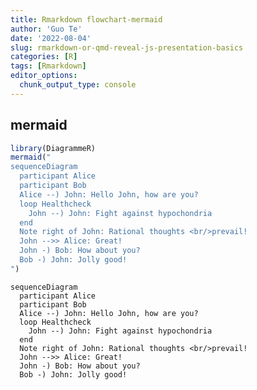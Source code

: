 ```yaml
---
title: Rmarkdown flowchart-mermaid
author: 'Guo Te'
date: '2022-08-04'
slug: rmarkdown-or-qmd-reveal-js-presentation-basics
categories: [R]
tags: [Rmarkdown]
editor_options: 
  chunk_output_type: console
---
```

## mermaid
```r
library(DiagrammeR)
mermaid("
sequenceDiagram
  participant Alice
  participant Bob
  Alice --) John: Hello John, how are you?
  loop Healthcheck
    John --) John: Fight against hypochondria
  end
  Note right of John: Rational thoughts <br/>prevail!
  John -->> Alice: Great!
  John -) Bob: How about you?
  Bob -) John: Jolly good!
")

```

```mermaid
sequenceDiagram
  participant Alice
  participant Bob
  Alice --) John: Hello John, how are you?
  loop Healthcheck
    John --) John: Fight against hypochondria
  end
  Note right of John: Rational thoughts <br/>prevail!
  John -->> Alice: Great!
  John -) Bob: How about you?
  Bob -) John: Jolly good!
```
